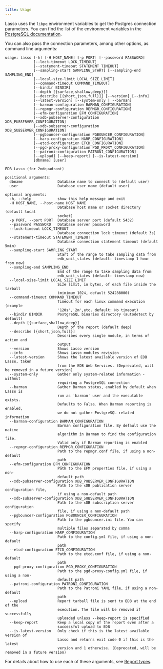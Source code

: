 ```yaml
---
title: Usage
---
```


Lasso uses the `libpq` environment variables to get the
Postgres connection parameters. You can find the list of the environment
variables in the [PostgreSQL
documentation](http://www.postgresql.org/docs/current/static/libpq-envars.html).

You can also pass the connection parameters, among other options, as command
line arguments:

```
usage: lasso [-h] [-H HOST_NAME] [-p PORT] [--password PASSWORD]
             [--lock-timeout LOCK_TIMEOUT]
             [--statement-timeout STATEMENT_TIMEOUT]
             [--sampling-start SAMPLING_START] [--sampling-end SAMPLING_END]
             [--local-size-limit LOCAL_SIZE_LIMIT]
             [--command-timeout COMMAND_TIMEOUT]
             [--bindir BINDIR]
             [--depth [{surface,shallow,deep}]]
             [--describe [{short,json,full}]] [--version] [--info]
             [--latest-version] [--system-only | --barman]
             [--barman-configuration BARMAN_CONFIGURATION]
             [--repmgr-configuration REPMGR_CONFIGURATION]
             [--efm-configuration EFM_CONFIGURATION]
             [--xdb-pubserver-configuration XDB_PUBSERVER_CONFIGURATION]
             [--xdb-subserver-configuration XDB_SUBSERVER_CONFIGURATION]
             [--pgbouncer-configuration PGBOUNCER_CONFIGURATION]
             [--harp-configuration HARP_CONFIGURATION]
             [--etcd-configuration ETCD_CONFIGURATION]
             [--pgd-proxy-configuration PGD_PROXY_CONFIGURATION]
             [--patroni-configuration PATRONI_CONFIGURATION]
             [--upload] [--keep-report] [--is-latest-version]
             [dbname] [user]

EDB Lasso (for 2ndquadrant)

positional arguments:
  dbname                Database name to connect to (default user)
  user                  Database user name (default user)

optional arguments:
  -h, --help            show this help message and exit
  -H HOST_NAME, --host-name HOST_NAME
                        Database host name or socket directory (default local
                        socket)
  -p PORT, --port PORT  Database server port (default 5432)
  --password PASSWORD   Database server password
  --lock-timeout LOCK_TIMEOUT
                        Database connection lock timeout (default 3s)
  --statement-timeout STATEMENT_TIMEOUT
                        Database connection statement timeout (default 5min)
  --sampling-start SAMPLING_START
                        Start of the range to take sampling data from
                        edb_wait_states (default: timestamp 1 hour from now)
  --sampling-end SAMPLING_END
                        End of the range to take sampling data from
                        edb_wait_states (default: timestamp now)
  --local-size-limit LOCAL_SIZE_LIMIT
                        Size limit, in bytes, of each file inside the tarball
                        (minimum 1024, default 524288000)
  --command-timeout COMMAND_TIMEOUT
                        Timeout for each linux command execution (example
                        '120s','2m',etc. default: No timeout)
  --bindir BINDIR       PostgreSQL binaries directory (autodetect by default)
  --depth [{surface,shallow,deep}]
                        Depth of the report (default deep)
  --describe [{short,json,full}]
                        Describes every single module, in terms of action and
                        output
  --version             Shows Lasso version
  --info                Shows Lasso modules revision
  --latest-version      Shows the latest available version of EDB Lasso, taken
                        from the EDB Web Services. (Deprecated, will be removed in a future version)
  --system-only         Gather only system-related information - without
                        requiring a PostgreSQL connection
  --barman              Gather Barman status, enabled by default when Lasso is
                        run as 'barman' user and the executable exists.
                        Defaults to False. When Barman reporting is enabled,
                        we do not gather PostgreSQL related information
  --barman-configuration BARMAN_CONFIGURATION
                        Barman configuration file. By default use the native
                        algorithm in Barman to find the configuration file.
                        Valid only if Barman reporting is enabled
  --repmgr-configuration REPMGR_CONFIGURATION
                        Path to the repmgr.conf file, if using a non-default
                        path
  --efm-configuration EFM_CONFIGURATION
                        Path to the EFM properties file, if using a non-
                        default path
  --xdb-pubserver-configuration XDB_PUBSERVER_CONFIGURATION
                        Path to the xDB publication server configuration file,
                        if using a non-default path
  --xdb-subserver-configuration XDB_SUBSERVER_CONFIGURATION
                        Path to the xDB subscription server configuration
                        file, if using a non-default path
  --pgbouncer-configuration PGBOUNCER_CONFIGURATION
                        Path to the pgbouncer.ini file. You can specify
                        multiple files separated by comma
  --harp-configuration HARP_CONFIGURATION
                        Path to the config.yml file, if using a non-default
                        path
  --etcd-configuration ETCD_CONFIGURATION
                        Path to the etcd.conf file, if using a non-default
                        path
  --pgd-proxy-configuration PGD_PROXY_CONFIGURATION
                        Path to the pgd-proxy-config.yml file, if using a non-
                        default path
  --patroni-configuration PATRONI_CONFIGURATION
                        Path to the Patroni YAML file, if using a non-default
                        path
  --upload              Report tarball file is sent to EDB at the end of the
                        execution. The file will be removed if successfully
                        uploaded unless --keep-report is specified
  --keep-report         Keep a local copy of the report even after a
                        successful upload to EDB
  --is-latest-version   Only check if this is the latest available version of
                        Lasso and returns exit code 0 if this is the latest
                        version and 1 otherwise. (Deprecated, will be removed in a future version)
```

For details about how to use each of these arguments, see
[Report types](report-types).
